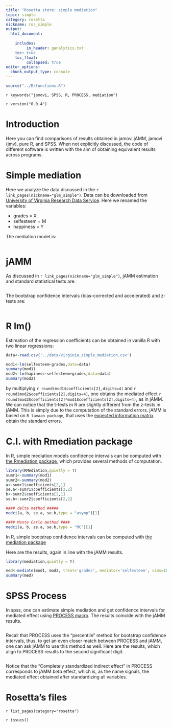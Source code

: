 ```yaml
---
title: "Rosetta store: simple mediation"
topic: simple
category: rosetta
nickname: ros_simple
output: 
  html_document:
    
    includes:
         in_header: ganalytics.txt
    toc: true
    toc_float:
         collapsed: true
editor_options: 
  chunk_output_type: console
---
```



```r
source("../R/functions.R")
```

`r keywords("jamovi, SPSS, R, PROCESS, mediation")`

`r version("0.0.4")` 

  
# Introduction

Here you can find comparisons of  results obtained in jamovi jAMM, jamovi (jmv), pure R, and SPSS. When not explicitly discussed, the code of different software is written with the aim of obtaining equivalent results across programs.

# Simple mediation

Here we analyze the data discussed in the `r link_pages(nickname="glm_simple")`. Data can be downloaded from [University of Virginia Research Data Service](http://static.lib.virginia.edu/statlab/materials/data/mediationData.csv). Here we renamed the variables:

* grades = X
* selfesteem = M
* happiness = Y

The mediation model is:

<img src="examples/virginia_simple/pathdiagram.png" class="img-responsive" alt="">


# jAMM

As discussed in `r link_pages(nickname="glm_simple")`, jAMM estimation and standard statistical tests are:

<img src="examples/virginia_simple/results1.png" class="img-responsive" alt="">

The bootstrap confidence intervals (bias-corrected and accelerated) and z-tests are:

<img src="examples/virginia_simple/results2.png" class="img-responsive" alt="">

# R lm()

Estimation of the regression coefficients can be obtained in vanilla R with two linear regressions:

```r

data<-read.csv('../data/virginia_simple_mediation.csv')

mod1<-lm(selfesteem~grades,data=data)
summary(mod1)
mod2<-lm(hapiness~selfesteem+grades,data=data)
summary(mod2)

```

by multiplying `r round(mod1$coefficients[2],digits=4)` and `r round(mod2$coefficients[2],digits=4)`, one obtains the mediated effect `r round(mod2$coefficients[2]*mod1$coefficients[2],digits=4)`, as in jAMM. We can notice that the t-tests in R are slightly different from the z-tests in jAMM. This is simply due to the  computation of the standard errors. jAMM is based on `R lavaan package`, that uses the [expected information matrix](http://lavaan.ugent.be/tutorial/est.html) obtain the standard errors.

# C.I. with Rmediation package

In R, simple mediation models confidence intervals can be computed with [the Rmediation package](https://cran.r-project.org/web/packages/RMediation/RMediation.pdf), which provides several methods of computation.

```r
library(RMediation,quietly = T)
sumr1<-summary(mod1)
sumr2<-summary(mod2)
a<-sumr1$coefficients[2,1]
se.a<-sumr1$coefficients[2,2]
b<-sumr2$coefficients[2,1]
se.b<-sumr2$coefficients[2,2]

#### delta method #####
medci(a, b, se.a, se.b,type = "asymp")[1]

#### Monte Carlo method ####
medci(a, b, se.a, se.b,type = "MC")[1]

```


In R, simple bootstrap confidence intervals can be computed with [the mediation package]( https://cran.r-project.org/web/packages/mediation/mediation.pdf)

Here are the results, again in line with the jAMM results.

```r
library(mediation,quietly = T)

med<-mediate(mod1, mod2, treat='grades', mediator='selfesteem', sims=1000, boot = T, boot.ci.type = "bca")
summary(med)
```

# SPSS Process

In spss, one can estimate simple mediation and get confidence intervals for mediated effect using [PROCESS macro](http://www.processmacro.org/download.html). The results coincide with the jAMM results.

<img src="rosetta/virginia_simple/process.png" class="img-responsive" alt="">

Recall that PROCESS uses the "percentile" method for bootstrap confidence intervals, thus, to get an even closer match between PROCESS and jAMM, one can ask jAMM to use this method as well. Here are the results, which align to PROCESS results to the second significant digit.

<img src="rosetta/virginia_simple/ci_percent.png" class="img-responsive" alt="">




Notice that the "Completely standardized indirect effect" in PROCESS corresponds to jAMM $beta$ effect, which is, as the name signals, the mediated effect obtained after standardizing all variables.

# Rosetta's files

`r list_pages(category="rosetta")`


`r issues()`